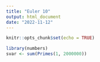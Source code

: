 ```yaml
---
title: "Euler 10"
output: html_document
date: "2022-11-12"
---
```


```r
knitr::opts_chunk$set(echo = TRUE)
```

```r
library(numbers)
svar <- sum(Primes(1, 2000000))
```

